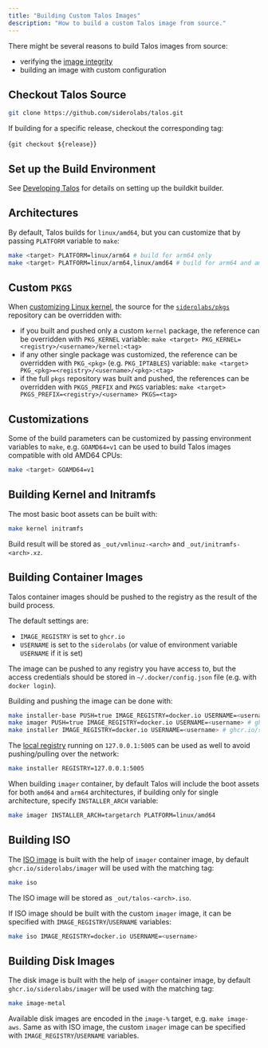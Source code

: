 ```yaml
---
title: "Building Custom Talos Images"
description: "How to build a custom Talos image from source."
---
```



There might be several reasons to build Talos images from source:

* verifying the [image integrity](../../security/verifying-images.mdx)
* building an image with custom configuration

## Checkout Talos Source

```bash
git clone https://github.com/siderolabs/talos.git
```

If building for a specific release, checkout the corresponding tag:

<CodeBlock lang="sh">{`git checkout ${release}`}</CodeBlock>

## Set up the Build Environment

See [Developing Talos](./developing-talos.mdx) for details on setting up the buildkit builder.

## Architectures

By default, Talos builds for `linux/amd64`, but you can customize that by passing `PLATFORM` variable to `make`:

```bash
make <target> PLATFORM=linux/arm64 # build for arm64 only
make <target> PLATFORM=linux/arm64,linux/amd64 # build for arm64 and amd64, container images will be multi-arch
```

## Custom `PKGS`

When [customizing Linux kernel]( ./customizing-the-kernel.mdx), the source for the [`siderolabs/pkgs`](https://github.com/siderolabs/pkgs) repository can
be overridden with:

* if you built and pushed only a custom `kernel` package, the reference can be overridden with `PKG_KERNEL` variable: `make <target> PKG_KERNEL=<registry>/<username>/kernel:<tag>`
* if any other single package was customized, the reference can be overridden with `PKG_<pkg>` (e.g. `PKG_IPTABLES`) variable: `make <target> PKG_<pkg>=<registry>/<username>/<pkg>:<tag>`
* if the full `pkgs` repository was built and pushed, the references can be overridden with `PKGS_PREFIX` and `PKGS` variables: `make <target> PKGS_PREFIX=<registry>/<username> PKGS=<tag>`

## Customizations

Some of the build parameters can be customized by passing environment variables to `make`, e.g. `GOAMD64=v1` can be used to build
Talos images compatible with old AMD64 CPUs:

```bash
make <target> GOAMD64=v1
```

## Building Kernel and Initramfs

The most basic boot assets can be built with:

```bash
make kernel initramfs
```

Build result will be stored as `_out/vmlinuz-<arch>` and `_out/initramfs-<arch>.xz`.

## Building Container Images

Talos container images should be pushed to the registry as the result of the build process.

The default settings are:

* `IMAGE_REGISTRY` is set to `ghcr.io`
* `USERNAME` is set to the `siderolabs` (or value of environment variable `USERNAME` if it is set)

The image can be pushed to any registry you have access to, but the access credentials should be stored in `~/.docker/config.json` file (e.g. with `docker login`).

Building and pushing the image can be done with:

```bash
make installer-base PUSH=true IMAGE_REGISTRY=docker.io USERNAME=<username> # ghcr.io/siderolabs/installer-base
make imager PUSH=true IMAGE_REGISTRY=docker.io USERNAME=<username> # ghcr.io/siderolabs/imager
make installer IMAGE_REGISTRY=docker.io USERNAME=<username> # ghcr.io/siderolabs/installer
```

The [local registry](./developing-talos.mdx) running on `127.0.0.1:5005` can be used as well to avoid pushing/pulling over the network:

```bash
make installer REGISTRY=127.0.0.1:5005
```

When building `imager` container, by default Talos will include the boot assets for both `amd64` and `arm64` architectures, if building only for single architecture, specify `INSTALLER_ARCH` variable:

```bash
make imager INSTALLER_ARCH=targetarch PLATFORM=linux/amd64
```

## Building ISO

The [ISO image](../../platform-specific-installations/boot-assets.mdx) is built with the help of `imager` container image, by default `ghcr.io/siderolabs/imager` will be used with the matching tag:

```bash
make iso
```

The ISO image will be stored as `_out/talos-<arch>.iso`.

If ISO image should be built with the custom `imager` image, it can be specified with `IMAGE_REGISTRY`/`USERNAME` variables:

```bash
make iso IMAGE_REGISTRY=docker.io USERNAME=<username>
```

## Building Disk Images

The disk image is built with the help of `imager` container image, by default `ghcr.io/siderolabs/imager` will be used with the matching tag:

```bash
make image-metal
```

Available disk images are encoded in the `image-%` target, e.g. `make image-aws`.
Same as with ISO image, the custom `imager` image can be specified with `IMAGE_REGISTRY`/`USERNAME` variables.

